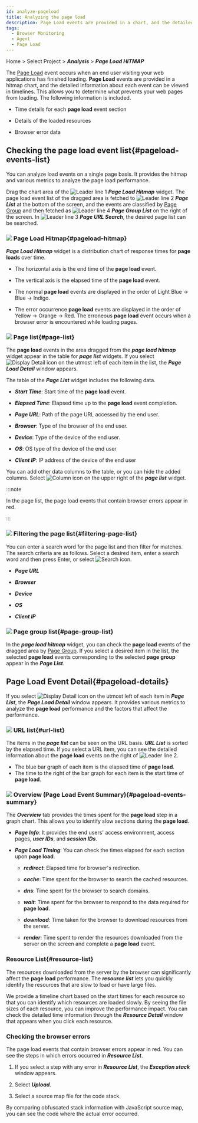 ```yaml
---
id: analyze-pageload
title: Analyzing the page load
description: Page Load events are provided in a chart, and the detailed information about events can be analyzed.
tags:
  - Browser Monitoring
  - Agent
  - Page Load
---
```


Home > Select Project > **_Analysis_** > **_Page Load HITMAP_**

The [Page Load](before-starting#load-page) event occurs when an end user visiting your web applications has finished loading. **Page Load** events are provided in a hitmap chart, and the detailed information about each event can be viewed in timelines. This allows you to determine what prevents your web pages from loading. The following information is included.

-   Time details for each **page load** event section

-   Details of the loaded resources

-   Browser error data

## Checking the page load event list{#pageload-events-list}

You can analyze load events on a single page basis. It provides the hitmap and various metrics to analyze the page load performance.

<ImgLang img='browser-analysis-pageload-hitmap.png' desc='Page Load Hitmap' />

Drag the chart area of the ![Leader line 1](/img/number-01.png) **_Page Load Hitmap_** widget. The page load event list of the dragged area is fetched to ![Leader line 2](/img/number-02.png) **_Page List_** at the bottom of the screen, and the events are classified by [Page Group](before-starting#page-group) and then fetched as ![Leader line 4](/img/number-04.png) **_Page Group List_** on the right of the screen. In ![Leader line 3](/img/number-03.png) **_Page URL Search_**, the desired page list can be searched.

### ![](/img/number-01.png) Page Load Hitmap{#pageload-hitmap}

**_Page Load Hitmap_** widget is a distribution chart of response times for **page loads** over time. 

-   The horizontal axis is the end time of the **page load** event.

-   The vertical axis is the elapsed time of the **page load** event.

-   The normal <b>page load</b> events are displayed in the order of <span class='lowfg'>Light Blue</span> → <span class='normal'>Blue</span> → <span class='highfg'>Indigo</span>.

-   The error occurrence <b>page load</b> events are displayed in the order of <span class='logwr'>Yellow</span> → <span class='slow'>Orange</span> → <span class='vslow'>Red</span>. The erroneous <b>page load</b> event occurs when a browser error is encountered while loading pages.

### ![](/img/number-02.png) Page list{#page-list}

The **page load** events in the area dragged from the **_page load hitmap_** widget appear in the table for **_page list_** widgets. If you select ![Display Detail icon](/img/ico-detail-view.svg) on the utmost left of each item in the list, the **_Page Load Detail_** window appears.

The table of the **_Page List_** widget includes the following data.

-   **_Start Time_**: Start time of the **page load** event.

-   **_Elapsed Time_**: Elapsed time up to the **page load** event completion.

-   **_Page URL_**: Path of the page URL accessed by the end user.

-   **_Browser_**: Type of the browser of the end user.

-   **_Device_**: Type of the device of the end user.

-   **_OS_**: OS type of the device of the end user

-   **_Client IP_**: IP address of the device of the end user

You can add other data columns to the table, or you can hide the added columns. Select ![Column icon](/img/ico-column.svg) on the upper right of the **_page list_** widget.

:::note

In the page list, the page load events that contain browser errors appear in red.

<ImgLang img='browser-pageload-error-list.png' desc='Browser error data' />

:::

### ![](/img/number-03.png) Filtering the page list{#filtering-page-list}

You can enter a search word for the page list and then filter for matches. The search criteria are as follows. Select a desired item, enter a search word and then press Enter, or select ![Search icon](/img/ico-search.svg).

-   **_Page URL_**

-   **_Browser_**

-   **_Device_**

-   **_OS_**

-   **_Client IP_**

### ![](/img/number-04.png) Page group list{#page-group-list}

<ImgLang img='browser-analysis-pageload-hitmap-pagegroup.png' desc='Page group list' />

In the **_page load hitmap_** widget, you can check the **page load** events of the dragged area by [Page Group](before-starting#page-group). If you select a desired item in the list, the selected **page load** events corresponding to the selected **page group** appear in the **_Page List_**.

## Page Load Event Detail{#pageload-details}

If you select ![Display Detail icon](/img/ico-detail-view.svg) on the utmost left of each item in **_Page List_**, the **_Page Load Detail_** window appears. It provides various metrics to analyze the **page load** performance and the factors that affect the performance.

<ImgLang img='rum-pageload-event-02.png' desc='Page Load Detail' />

### ![](/img/number-01.png) URL list{#url-list}

The items in the **_page list_** can be seen on the URL basis. **_URL List_** is sorted by the elapsed time. If you select a URL item, you can see the detailed information about the **page load** events on the right of ![Leader line 2](/img/number-02.png).

-   The blue bar graph of each item is the elapsed time of **page load**.
-   The time to the right of the bar graph for each item is the start time of **page load**.

### ![](/img/number-02.png) Overview (Page Load Event Summary){#pageload-events-summary}

The **_Overview_** tab provides the times spent for the **page load** step in a graph chart. This allows you to identify slow sections during the **page load**.

-   **_Page Info_**: It provides the end users' access environment, access pages, **_user IDs_**, and **_session IDs_**.

-   **_Page Load Timing_**: You can check the times elapsed for each section upon **page load**.

    -   **_redirect_**: Elapsed time for browser's redirection.

    -   **_cache_**: Time spent for the browser to search the cached resources.

    -   **_dns_**: Time spent for the browser to search domains.

    -   **_wait_**: Time spent for the browser to respond to the data required for **page load**.

    -   **_download_**: Time taken for the browser to download resources from the server.

    -   **_render_**: Time spent to render the resources downloaded from the server on the screen and complete a **page load** event.

### Resource List{#resource-list}

The resources downloaded from the server by the browser can significantly affect the **page load** performance. The **_resource list_** lets you quickly identify the resources that are slow to load or have large files.

<ImgLang img='rum-pageload-event-03.png' desc='Resource list' />

We provide a timeline chart based on the start times for each resource so that you can identify which resources are loaded slowly. By seeing the file sizes of each resource, you can improve the performance impact. You can check the detailed time information through the **_Resource Detail_** window that appears when you click each resource.

<ImgLang img='rum-pageload-event-04.png' desc='Resource Detail' />

### Checking the browser errors

The page load events that contain browser errors appear in red. You can see the steps in which errors occurred in **_Resource List_**.

<ImgLang img='browser-pageload-details-resource-error.png' desc='Resource List - Error Data' />

1.  If you select a step with any error in **_Resource List_**, the **_Exception stack_** window appears.

    <ImgLang img='browser-pageload-details-resource-error-stack.png' desc='Exception Stack' />

2.  Select **_Upload_**.

3.  Select a source map file for the code stack.

By comparing obfuscated stack information with JavaScript source map, you can see the code where the actual error occurred.
